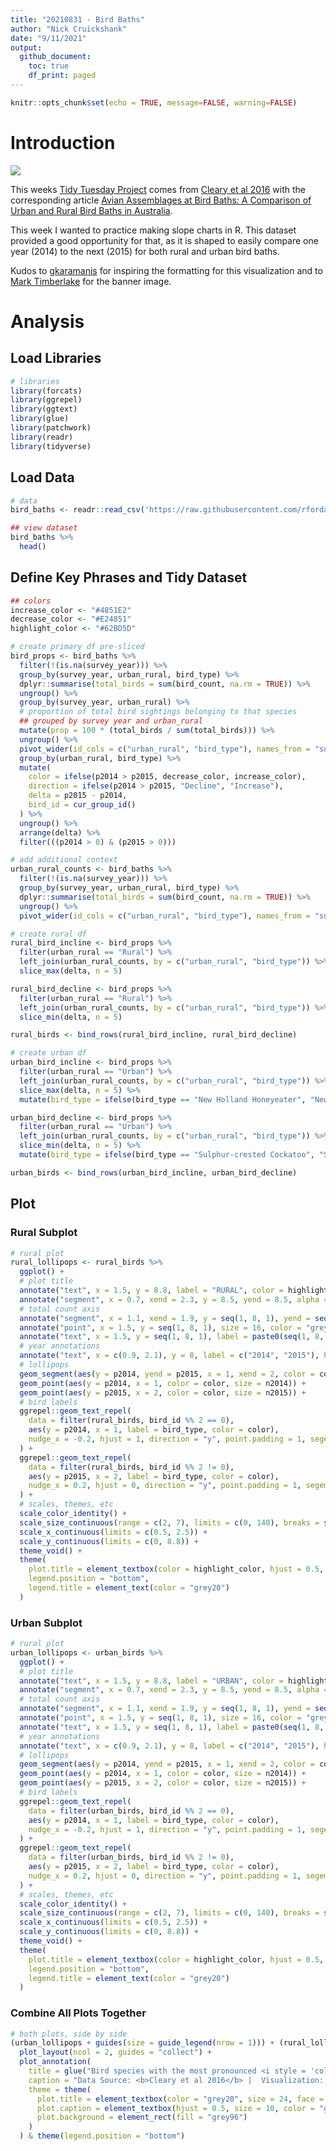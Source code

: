 ```yaml
---
title: "20210831 - Bird Baths"
author: "Nick Cruickshank"
date: "9/11/2021"
output: 
  github_document:
    toc: true
    df_print: paged
---
```


```r
knitr::opts_chunk$set(echo = TRUE, message=FALSE, warning=FALSE)
```

# Introduction

![](https://images.unsplash.com/photo-1598283549148-4aee3ca4f1d4?ixid=MnwxMjA3fDB8MHxwaG90by1wYWdlfHx8fGVufDB8fHx8&ixlib=rb-1.2.1&auto=format&fit=crop&w=1490&q=80)

This weeks [Tidy Tuesday Project](https://github.com/rfordatascience/tidytuesday/tree/master/data/2021/2021-08-31) comes from [Cleary et al 2016](https://figshare.com/articles/dataset/Avian_Assemblages_at_Bird_Baths_A_Comparison_of_Urban_and_Rural_Bird_Baths_in_Australia/3110284) with the corresponding article [Avian Assemblages at Bird Baths: A Comparison of Urban and Rural Bird Baths in Australia](https://journals.plos.org/plosone/article?id=10.1371/journal.pone.0150899#abstract0).

This week I wanted to practice making slope charts in R. This dataset provided a good opportunity for that, as it is shaped to easily compare one year (2014) to the next (2015) for both rural and urban bird baths.

Kudos to [gkaramanis](https://github.com/gkaramanis/tidytuesday/blob/master/2021/2021-week34/lemurs.R) for inspiring the formatting for this visualization and to [Mark Timberlake](https://unsplash.com/@mtimber71) for the banner image.

# Analysis

## Load Libraries

```r
# libraries
library(forcats)
library(ggrepel)
library(ggtext)
library(glue)
library(patchwork)
library(readr)
library(tidyverse)
```

## Load Data

```r
# data
bird_baths <- readr::read_csv('https://raw.githubusercontent.com/rfordatascience/tidytuesday/master/data/2021/2021-08-31/bird_baths.csv')

## view dataset
bird_baths %>%
  head()
```

## Define Key Phrases and Tidy Dataset

```r
## colors
increase_color <- "#4851E2"
decrease_color <- "#E24851"
highlight_color <- "#62BD5D"
```

```r
# create primary df pre-sliced
bird_props <- bird_baths %>%
  filter(!(is.na(survey_year))) %>%
  group_by(survey_year, urban_rural, bird_type) %>%
  dplyr::summarise(total_birds = sum(bird_count, na.rm = TRUE)) %>%
  ungroup() %>%
  group_by(survey_year, urban_rural) %>%
  # proportion of total bird sightings belonging to that species
  ## grouped by survey year and urban_rural
  mutate(prop = 100 * (total_birds / sum(total_birds))) %>%
  ungroup() %>%
  pivot_wider(id_cols = c("urban_rural", "bird_type"), names_from = "survey_year", values_from = "prop", names_prefix = "p") %>%
  group_by(urban_rural, bird_type) %>%
  mutate(
    color = ifelse(p2014 > p2015, decrease_color, increase_color),
    direction = ifelse(p2014 > p2015, "Decline", "Increase"),
    delta = p2015 - p2014,
    bird_id = cur_group_id()
  ) %>%
  ungroup() %>%
  arrange(delta) %>%
  filter(((p2014 > 0) & (p2015 > 0)))

# add additional context
urban_rural_counts <- bird_baths %>%
  filter(!(is.na(survey_year))) %>%
  group_by(survey_year, urban_rural, bird_type) %>%
  dplyr::summarise(total_birds = sum(bird_count, na.rm = TRUE)) %>%
  ungroup() %>%
  pivot_wider(id_cols = c("urban_rural", "bird_type"), names_from = "survey_year", names_prefix = "n", values_from = "total_birds")

# create rural df
rural_bird_incline <- bird_props %>%
  filter(urban_rural == "Rural") %>%
  left_join(urban_rural_counts, by = c("urban_rural", "bird_type")) %>%
  slice_max(delta, n = 5)

rural_bird_decline <- bird_props %>%
  filter(urban_rural == "Rural") %>%
  left_join(urban_rural_counts, by = c("urban_rural", "bird_type")) %>%
  slice_min(delta, n = 5)

rural_birds <- bind_rows(rural_bird_incline, rural_bird_decline)

# create urban df
urban_bird_incline <- bird_props %>%
  filter(urban_rural == "Urban") %>%
  left_join(urban_rural_counts, by = c("urban_rural", "bird_type")) %>%
  slice_max(delta, n = 5) %>%
  mutate(bird_type = ifelse(bird_type == "New Holland Honeyeater", "New Holland\nHoneyeater", bird_type))

urban_bird_decline <- bird_props %>%
  filter(urban_rural == "Urban") %>%
  left_join(urban_rural_counts, by = c("urban_rural", "bird_type")) %>%
  slice_min(delta, n = 5) %>%
  mutate(bird_type = ifelse(bird_type == "Sulphur-crested Cockatoo", "Sulphur-crested\nCockatoo", bird_type))

urban_birds <- bind_rows(urban_bird_incline, urban_bird_decline)
```
## Plot

### Rural Subplot

```r
# rural plot
rural_lollipops <- rural_birds %>%
  ggplot() +
  # plot title
  annotate("text", x = 1.5, y = 8.8, label = "RURAL", color = highlight_color, size = 10, fontface = "bold") + 
  annotate("segment", x = 0.7, xend = 2.3, y = 8.5, yend = 8.5, alpha = 0.2, size = 0.75) + 
  # total count axis
  annotate("segment", x = 1.1, xend = 1.9, y = seq(1, 8, 1), yend = seq(1, 8, 1), alpha = 0.2, size = 0.2) +
  annotate("point", x = 1.5, y = seq(1, 8, 1), size = 16, color = "grey90") +
  annotate("text", x = 1.5, y = seq(1, 8, 1), label = paste0(seq(1, 8, 1), "%"), size = 6, alpha = 0.2, fontface = "bold", color = "grey20") +
  # year annotations
  annotate("text", x = c(0.9, 2.1), y = 8, label = c("2014", "2015"), hjust = c(1,0), fontface = "bold", size = 8, alpha = 0.3, color = "grey20") + 
  # lollipops
  geom_segment(aes(y = p2014, yend = p2015, x = 1, xend = 2, color = color), size = 1.25) + 
  geom_point(aes(y = p2014, x = 1, color = color, size = n2014)) + 
  geom_point(aes(y = p2015, x = 2, color = color, size = n2015)) + 
  # bird labels
  ggrepel::geom_text_repel(
    data = filter(rural_birds, bird_id %% 2 == 0),
    aes(y = p2014, x = 1, label = bird_type, color = color),
    nudge_x = -0.2, hjust = 1, direction = "y", point.padding = 1, segement.size = 0.2, fontface = "italic"
  ) +
  ggrepel::geom_text_repel(
    data = filter(rural_birds, bird_id %% 2 != 0),
    aes(y = p2015, x = 2, label = bird_type, color = color),
    nudge_x = 0.2, hjust = 0, direction = "y", point.padding = 1, segement.size = 0.2, fontface = "italic"
  ) +
  # scales, themes, etc
  scale_color_identity() + 
  scale_size_continuous(range = c(2, 7), limits = c(0, 140), breaks = seq(0, 140, 20), name = "Total birds spotted yearly") + 
  scale_x_continuous(limits = c(0.5, 2.5)) + 
  scale_y_continuous(limits = c(0, 8.8)) +
  theme_void() + 
  theme(
    plot.title = element_textbox(color = highlight_color, hjust = 0.5, size = 24, face = "bold"),
    legend.position = "bottom",
    legend.title = element_text(color = "grey20")
  )
```

### Urban Subplot

```r
# rural plot
urban_lollipops <- urban_birds %>%
  ggplot() +
  # plot title
  annotate("text", x = 1.5, y = 8.8, label = "URBAN", color = highlight_color, size = 10, fontface = "bold") + 
  annotate("segment", x = 0.7, xend = 2.3, y = 8.5, yend = 8.5, alpha = 0.2, size = 0.75) + 
  # total count axis
  annotate("segment", x = 1.1, xend = 1.9, y = seq(1, 8, 1), yend = seq(1, 8, 1), alpha = 0.2, size = 0.2) +
  annotate("point", x = 1.5, y = seq(1, 8, 1), size = 16, color = "grey90") +
  annotate("text", x = 1.5, y = seq(1, 8, 1), label = paste0(seq(1, 8, 1), "%"), size = 6, alpha = 0.2, fontface = "bold", color = "grey20") +
  # year annotations
  annotate("text", x = c(0.9, 2.1), y = 8, label = c("2014", "2015"), hjust = c(1,0), fontface = "bold", size = 8, alpha = 0.3, color = "grey20") + 
  # lollipops
  geom_segment(aes(y = p2014, yend = p2015, x = 1, xend = 2, color = color), size = 1.25) + 
  geom_point(aes(y = p2014, x = 1, color = color, size = n2014)) + 
  geom_point(aes(y = p2015, x = 2, color = color, size = n2015)) + 
  # bird labels
  ggrepel::geom_text_repel(
    data = filter(urban_birds, bird_id %% 2 == 0),
    aes(y = p2014, x = 1, label = bird_type, color = color),
    nudge_x = -0.2, hjust = 1, direction = "y", point.padding = 1, segement.size = 0.2, fontface = "italic"
  ) +
  ggrepel::geom_text_repel(
    data = filter(urban_birds, bird_id %% 2 != 0),
    aes(y = p2015, x = 2, label = bird_type, color = color),
    nudge_x = 0.2, hjust = 0, direction = "y", point.padding = 1, segement.size = 0.2, fontface = "italic"
  ) +
  # scales, themes, etc
  scale_color_identity() + 
  scale_size_continuous(range = c(2, 7), limits = c(0, 140), breaks = seq(0, 140, 20), name = "Total birds spotted yearly") + 
  scale_x_continuous(limits = c(0.5, 2.5)) + 
  scale_y_continuous(limits = c(0, 8.8)) +
  theme_void() + 
  theme(
    plot.title = element_textbox(color = highlight_color, hjust = 0.5, size = 24, face = "bold"),
    legend.position = "bottom",
    legend.title = element_text(color = "grey20")
  )
```

### Combine All Plots Together

```r
# both plots, side by side
(urban_lollipops + guides(size = guide_legend(nrow = 1))) + (rural_lollipops + guides(size = "none")) +
  plot_layout(ncol = 2, guides = "collect") + 
  plot_annotation(
    title = glue("Bird species with the most pronounced <i style = 'color:{highlight_color}'>change (<i style='color:{increase_color}'>increase</i> or <i style = 'color:{decrease_color}'>decrease</i>) in percent representation</i> of total yearly Australian bird bath sightings"),
    caption = "Data Source: <b>Cleary et al 2016</b> |  Visualization: <b>N. Cruickshank</b> | #TidyTuesday",
    theme = theme(
      plot.title = element_textbox(color = "grey20", size = 24, face = "bold", hjust = 0.5, halign = 0.5, width = unit(1, "npc"), margin = margin(b = 15)),
      plot.caption = element_textbox(hjust = 0.5, size = 10, color = "grey20"),
      plot.background = element_rect(fill = "grey96")
    )
  ) & theme(legend.position = "bottom")
```

